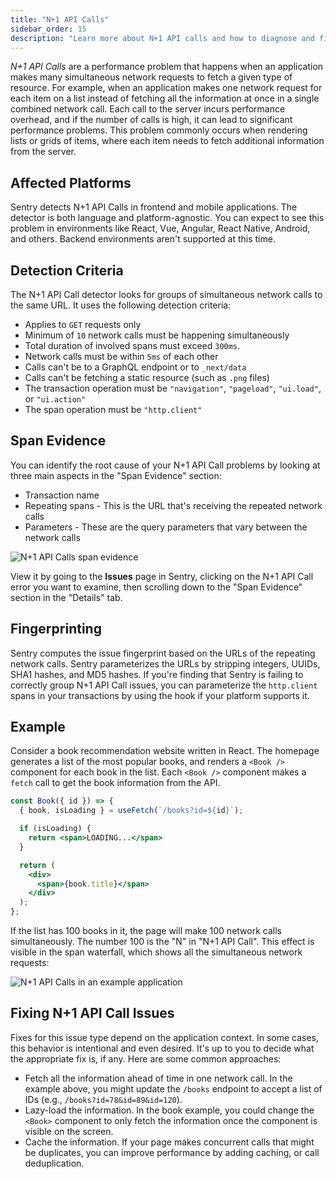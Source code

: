 ```yaml
---
title: "N+1 API Calls"
sidebar_order: 15
description: "Learn more about N+1 API calls and how to diagnose and fix them."
---
```


_N+1 API Calls_ are a performance problem that happens when an application makes many simultaneous network requests to fetch a given type of resource. For example, when an application makes one network request for each item on a list instead of fetching all the information at once in a single combined network call. Each call to the server incurs performance overhead, and if the number of calls is high, it can lead to significant performance problems. This problem commonly occurs when rendering lists or grids of items, where each item needs to fetch additional information from the server.

## Affected Platforms

Sentry detects N+1 API Calls in frontend and mobile applications. The detector is both language and platform-agnostic. You can expect to see this problem in environments like React, Vue, Angular, React Native, Android, and others. Backend environments aren't supported at this time.

## Detection Criteria

The N+1 API Call detector looks for groups of simultaneous network calls to the same URL. It uses the following detection criteria:

- Applies to `GET` requests only
- Minimum of `10` network calls must be happening simultaneously
- Total duration of involved spans must exceed `300ms`.
- Network calls must be within `5ms` of each other
- Calls can't be to a GraphQL endpoint or to `_next/data`
- Calls can't be fetching a static resource (such as `.png` files)
- The transaction operation must be `"navigation"`, `"pageload"`, `"ui.load"`, or `"ui.action"`
- The span operation must be `"http.client"`

## Span Evidence

You can identify the root cause of your N+1 API Call problems by looking at three main aspects in the "Span Evidence" section:

- Transaction name
- Repeating spans - This is the URL that's receiving the repeated network calls
- Parameters - These are the query parameters that vary between the network calls

![N+1 API Calls span evidence](n-plus-one-api-calls-evidence.png)

View it by going to the **Issues** page in Sentry, clicking on the N+1 API Call error you want to examine, then scrolling down to the "Span Evidence" section in the "Details" tab.

## Fingerprinting

Sentry computes the issue fingerprint based on the URLs of the repeating network calls. Sentry parameterizes the URLs by stripping integers, UUIDs, SHA1 hashes, and MD5 hashes. If you're finding that Sentry is failing to correctly group N+1 API Call issues, you can parameterize the `http.client` spans in your transactions by using the <PlatformLink to="/configuration/options#before-send-transaction"><PlatformIdentifier name="before-send-transaction" /></PlatformLink> hook if your platform supports it.

## Example

Consider a book recommendation website written in React. The homepage generates a list of the most popular books, and renders a `<Book />` component for each book in the list. Each `<Book />` component makes a `fetch` call to get the book information from the API.

```jsx
const Book({ id }) => {
  { book, isLoading } = useFetch(`/books?id=${id}`);

  if (isLoading) {
    return <span>LOADING...</span>
  }

  return (
    <div>
      <span>{book.title}</span>
    </div>
  );
};
```

If the list has 100 books in it, the page will make 100 network calls simultaneously. The number 100 is the "N" in "N+1 API Call". This effect is visible in the span waterfall, which shows all the simultaneous network requests:

![N+1 API Calls in an example application](n-plus-one-api-calls-in-book-application.png)

## Fixing N+1 API Call Issues

Fixes for this issue type depend on the application context. In some cases, this behavior is intentional and even desired. It's up to you to decide what the appropriate fix is, if any. Here are some common approaches:

- Fetch all the information ahead of time in one network call. In the example above, you might update the `/books` endpoint to accept a list of IDs (e.g., `/books?id=78&id=89&id=120`).
- Lazy-load the information. In the book example, you could change the `<Book>` component to only fetch the information once the component is visible on the screen.
- Cache the information. If your page makes concurrent calls that might be duplicates, you can improve performance by adding caching, or call deduplication.
